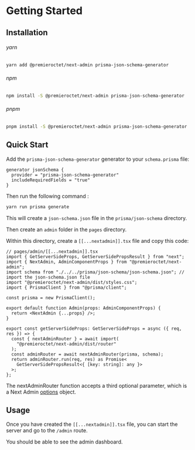# Getting Started

## Installation

###### yarn

```bash
yarn add @premieroctet/next-admin prisma-json-schema-generator
```

###### npm

```bash
npm install -S @premieroctet/next-admin prisma-json-schema-generator
```

###### pnpm

```bash
pnpm install -S @premieroctet/next-admin prisma-json-schema-generator
```

## Quick Start

Add the `prisma-json-schema-generator` generator to your `schema.prisma` file:

```prisma
generator jsonSchema {
  provider = "prisma-json-schema-generator"
  includeRequiredFields = "true"
}
```

Then run the following command :

```bash
yarn run prisma generate
```

This will create a `json-schema.json` file in the `prisma/json-schema` directory.

Then create an `admin` folder in the `pages` directory.

Within this directory, create a `[[...nextadmin]].tsx` file and copy this code:

```tsx
// pages/admin/[[...nextadmin]].tsx
import { GetServerSideProps, GetServerSidePropsResult } from "next";
import { NextAdmin, AdminComponentProps } from "@premieroctet/next-admin";
import schema from "./../../prisma/json-schema/json-schema.json"; // import the json-schema.json file
import "@premieroctet/next-admin/dist/styles.css";
import { PrismaClient } from "@prisma/client";

const prisma = new PrismaClient();

export default function Admin(props: AdminComponentProps) {
  return <NextAdmin {...props} />;
}

export const getServerSideProps: GetServerSideProps = async ({ req, res }) => {
  const { nextAdminRouter } = await import(
    "@premieroctet/next-admin/dist/router"
  );
  const adminRouter = await nextAdminRouter(prisma, schema);
  return adminRouter.run(req, res) as Promise<
    GetServerSidePropsResult<{ [key: string]: any }>
  >;
};
```

The nextAdminRouter function accepts a third optional parameter, which is a Next Admin [options](/docs/api-docs#next-admin-options) object.

## Usage

Once you have created the `[[...nextadmin]].tsx` file, you can start the server and go to the `/admin` route.

You should be able to see the admin dashboard.
